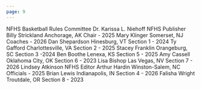 ```yaml
---
page: 9
---
```


NFHS Basketball Rules Committee Dr. Karissa L. Niehoff NFHS Publisher Billy Strickland Anchorage, AK Chair - 2025 Mary Klinger Somerset, NJ Coaches - 2026 Dan Shepardson Hinesburg, VT Section 1 - 2024 Ty Gafford Charlottesville, VA Section 2 - 2025 Stacey Franklin Orangeburg, SC Section 3 -2024 Ben Boothe Lenexa, KS Section 5 - 2025 Amy Cassell Oklahoma City, OK Section 6 - 2023 Lisa Bishop Las Vegas, NV Section 7 - 2026 Lindsey Atkinson NFHS Editor Arthur Hardin Winston-Salem, NC Officials - 2025 Brian Lewis Indianapolis, IN Section 4 - 2026 Falisha Wright Troutdale, OR Section 8 - 2023